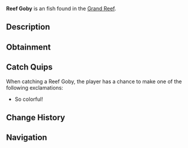 {{FishInfobox
|image          = Reef Goby.png
|rarity         = Uncommon
|sea            = First Sea
|location       = [[Grand Reef]]
|sublocation    = 
|sources        = Fishing Rod
|radar_location = 
|xp             = 150
|weather        = 
|time           = 
|season         = 
|bait           = Worm
|base_weight    = 3
|base_value     = 200
|weight_range   = 2
|base_chance    = 35
|base_resil     = 80
}}
'''Reef Goby''' is an {{Rarity|Uncommon}} fish found in the [[Grand Reef]].

== Description ==
{{Description|A bottom-dwelling fish that makes its home in abandoned coral holes. They form partnerships with larger reef fish, cleaning parasites off their scales in exchange for protection.|Bestiary Entry}}

== Obtainment ==
{{Description|Look for them in coral crevices.|Bestiary Hint}}
{{Fish Availability|
Grand Reef
|top_rods      = 
Krampus's Rod\270045.55\269545.98;
Magma Rod\261551.52\261067.66;
Plastic Rod\238850.4\238408.54;
Onirifalx\216154.87\114387.89;
Fast Rod\202864.35\297642.98;
Fischer's Rod\179378.38\263184.31;
Buddy Bond Rod\177431.72\256997.4;
Flimsy Rod\147922.94\215919.8;
Astralhook Rod\186443.87\145702.49;
Ethereal Prism Rod\185888.43\124910.05;
Free Spirit Rod\182496.82\139423.49;
No-Life Rod\182344.73\125908.54;
Seraphic Rod\182142.1\118134.02;
Challenger's Rod\176156.26\118461.27;
Trident Rod\175900.04\134383.7;
Rod Of The Forgotten Fang\170992.35\114601.75;
Blazebringer Rod\163747.21\114087.21;
Rod Of The Depths\155112.54\112317.3;
Zeus Rod\154458.03\108739.47;
Verdant Shear Rod\153035.82\107999.85;
Rod Of The Exalted One\151578.78\112581.98;
Depthseeker Rod\140213.87\100037.53;
Avalanche Rod\128050.86\91048.9;
Volcanic Rod\127826.88\91742.13;
Training Rod\113631.22\148151.5;
Steady Rod\57260.64\42407.43
|recommended   = Ethereal Prism Rod
}}

== Catch Quips ==
When catching a Reef Goby, the player has a chance to make one of the following exclamations:
* So colorful!

== Change History ==
{{Change History|{{subst:Current Version}}}}

== Navigation ==
{{Fish Navbox|Grand Reef}}